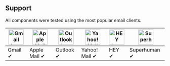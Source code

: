 ## Support

All components were tested using the most popular email clients.

| <img src="https://react.email/static/images/readme/icons/gmail.svg" width="48px" height="48px" alt="Gmail logo" /> | <img src="https://react.email/static/images/readme/icons/apple-mail.svg" width="48px" height="48px" alt="Apple Mail" /> | <img src="https://react.email/static/images/readme/icons/outlook.svg" width="48px" height="48px" alt="Outlook logo" /> | <img src="https://react.email/static/images/readme/icons/yahoo-mail.svg" width="48px" height="48px" alt="Yahoo! Mail logo" /> | <img src="https://react.email/static/images/readme/icons/hey.svg" width="48px" height="48px" alt="HEY logo" /> | <img src="https://react.email/static/images/readme/icons/superhuman.svg" width="48px" height="48px" alt="Superhuman logo" /> |
| ------------------------------------------------------------------------------------------------------------------ | ----------------------------------------------------------------------------------------------------------------------- | ---------------------------------------------------------------------------------------------------------------------- | ----------------------------------------------------------------------------------------------------------------------------- | -------------------------------------------------------------------------------------------------------------- | ---------------------------------------------------------------------------------------------------------------------------- |
| Gmail ✔                                                                                                            | Apple Mail ✔                                                                                                            | Outlook ✔                                                                                                              | Yahoo! Mail ✔                                                                                                                 | HEY ✔                                                                                                          | Superhuman ✔                                                                                                                 |
